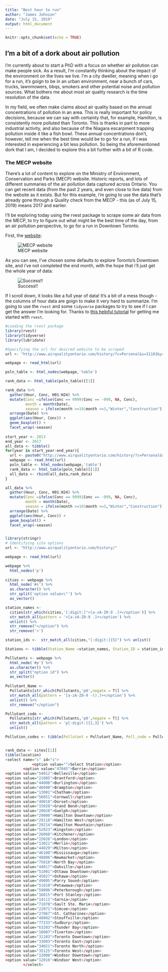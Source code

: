 ```yaml
---
title: "Best hour to run"
author: "James Johnson"
date: "July 15, 2019"
output: html_document
---
```


```r
knitr::opts_chunk$set(echo = TRUE)
```

## I'm a bit of a dork about air pollution

I'm currently about to start a PhD with a focus on whether air pollution can make people sick. As a result, I'm constantly thinking about the impact of the environment on the lives we live.
 I'm a city dweller, meaning when i go for a run, it's goign to be in an urban environment, near a bunch of cars, trucks, lawnmowers, bbqs, smokers and other potential noise and pollution sources. What bothers me about most air quality research is the time resolution of the data. 
 
 In my field, we often make claims about air quality based on the annual concentrations of pollution in an area. This is really important for policy decisions, because we can say with certainty that, for example, Hamilton, is consistently more polluted than Toronto. This is thanks in part to more industrial activity, and also because of the Niagara escarpment trapping pollution inside it like a fish bowl. These annual concentrations don't, however, tell me when the best time would be to go for a run, if i was interested in experiencing a bit less pollution. So being the aforementioned dork that I am, I decided to explore this a bit further with a bit of R code.
 
### The MECP website

There's a lot of content to explore on the Ministry of Environment, Conservation and Parks (MECP) website. Historic reports, and lots of different summaries of the air pollution data captured across Ontario. You can get recent data (from the past 2 years, and even close to live data) from the website as it exists. But for this example, i'm going to use the data that's already gone through a Quality check from the MECP - this (as of July 15, 2019) means 2017 and earlier.

I'll be exploring today using the rvest package to scrape some air data from the MECP, to try to figure out what might be the best time of the day, from an air pollution perspective, to go for a run in Downtown Toronto.

First, the [website](http://www.airqualityontario.com/history/):

![MECP website](assets/Pollutant_history.PNG)

As you can see, I've chosen some defaults to explore Toronto's Downtown site, and i've not completed the end month, with the hope that i'll just get the whole year of data:

![Success!!](assets/data_capture.PNG)

If I scroll down, it looks like a full year of data! It's a bit of a mess though - the columns of hour data are goign to make it very hard to summarize. I'm going to use the `rvest` and some `tidyverse` packages to try to see if I can get the answer I'm looking for. Thanks to [this helpful tutorial](https://www.analyticsvidhya.com/blog/2017/03/beginners-guide-on-web-scraping-in-r-using-rvest-with-hands-on-knowledge/) for getting me started with `rvest`.  

```r

#Loading the rvest package
library(rvest)
library(tidyverse)
library(lubridate)

#Specifying the url for desired website to be scraped
url <- "http://www.airqualityontario.com/history/?c=Personal&s=31103&y=2017&p=36&m=1&e=&t=html&submitter=Search&i=1"

webpage <- read_html(url)

poln_table <- html_nodes(webpage,'table')

rank_data <- html_table(poln_table)[[1]]

rank_data %>% 
  gather(Hour, Conc, H01:H24) %>%
  mutate(Conc =ifelse(Conc == 9999|Conc == -999, NA, Conc),
         month = month(Date),
         season = ifelse(month >=10|month <=3,"Winter","Construction")) %>% 
  arrange(Date) %>%
  ggplot(aes(Hour, Conc)) +
  geom_boxplot() +
  facet_wrap(~season)
  
start_year <- 2013
end_year <- 2017
all_data <- tibble()
for(year in start_year:end_year){
  url <- paste0("http://www.airqualityontario.com/history/?c=Personal&s=31103&y=",year,"&p=36&m=1&e=&t=html&submitter=Search&i=1")
  webpage <- read_html(url)
  poln_table <- html_nodes(webpage,'table')
  rank_data <- html_table(poln_table)[[1]]
  all_data <- rbind(all_data,rank_data)
}

all_data %>% 
  gather(Hour, Conc, H01:H24) %>%
  mutate(Conc =ifelse(Conc == 9999|Conc == -999, NA, Conc),
         month = month(Date),
         season = ifelse(month >=10|month <=3,"Winter","Construction")) %>% 
  arrange(Date) %>%
  ggplot(aes(Hour, Conc)) +
  geom_boxplot() +
  facet_wrap(~season)



```

```r
library(stringr)
# Identifying site options
url <- "http://www.airqualityontario.com/history/"

webpage <- read_html(url)

webpage %>%  
  html_nodes('p')
  
cities <- webpage %>% 
  html_node('#s') %>% 
  as.character() %>% 
  str_split('option value=\"') %>% 
  as_vector()

station_names <-
  cities[str_which(cities,'[:digit:]">[a-zA-Z0-9 .]+</option')] %>% 
  str_match_all(pattern = '>[a-zA-Z0-9 .]+</option') %>% 
  unlist() %>%  
  str_remove("</option") %>% 
  str_remove('>')

station_ids <-  str_match_all(cities,"[:digit:]{5}") %>% unlist() 

Stations <- tibble(Station_Name =station_names, Station_ID = station_ids)

Pollutants <- webpage %>% 
  html_node('#p') %>% 
  as.character() %>%
  str_split("option id") %>% 
  as_vector()
 
Pollutant_Name <-
  Pollutants[str_which(Pollutants,'p0',negate = T)] %>%
  str_match_all(pattern = '[a-zA-Z0-9 -().]+</option') %>%
  unlist() %>%  
  str_remove("</option")

Pollutant_code <-
  Pollutants[str_which(Pollutants,'p0',negate = T)] %>%
  str_match_all(pattern = 'p[:digit:]{1,3}') %>% 
  unlist()

Pollution_codes <- tibble(Pollutant = Pollutant_Name, Poll_code = Pollutant_code)


rank_data <- sites[[1]]
tibble(location)
<select name="s" id="s">
			<option value="">Select Station</option>
		<option value="47045">Barrie</option>
<option value="54012">Belleville</option>
<option value="21005">Brantford</option>
<option value="44008">Burlington</option>
<option value="46090">Brampton</option>
<option value="13001">Chatham</option>
<option value="56051">Cornwall</option>
<option value="49010">Dorset</option>
<option value="15020">Grand Bend</option>
<option value="28028">Guelph</option>
<option value="29000">Hamilton Downtown</option>
<option value="29118">Hamilton West</option>
<option value="29214">Hamilton Mountain</option>
<option value="52023">Kingston</option>
<option value="26060">Kitchener</option>
<option value="15026">London</option>
<option value="13021">Merlin</option>
<option value="44029">Milton</option>
<option value="46108">Mississauga</option>
<option value="48006">Newmarket</option>
<option value="75010">North Bay</option>
<option value="44017">Oakville</option>
<option value="51001">Ottawa Downtown</option>
<option value="45027">Oshawa</option>
<option value="49005">Parry Sound</option>
<option value="51010">Petawawa</option>
<option value="59006">Peterborough</option>
<option value="16015">Port Stanley</option>
<option value="14111">Sarnia</option>
<option value="71078">Sault Ste. Marie</option>
<option value="22071">Simcoe</option>
<option value="27067">St. Catharines</option>
<option value="48002">Stouffville</option>
<option value="77233">Sudbury</option>
<option value="63203">Thunder Bay</option>
<option value="18007">Tiverton</option>
<option value="31103">Toronto Downtown</option>
<option value="33003">Toronto East</option>
<option value="34021">Toronto North</option>
<option value="35125">Toronto West</option>
<option value="12008">Windsor Downtown</option>
<option value="12016">Windsor West</option>
		</select>

```

